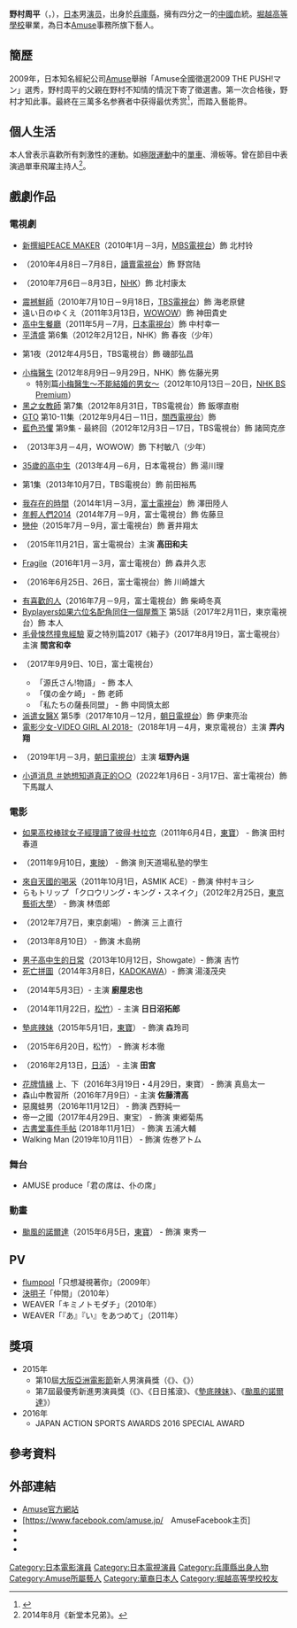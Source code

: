 {{noteTA
|G1=JP}}
{{艺人
|姓名 = 野村周平
|类型 = 男演员
|图片 = Nomura Shuhei 2014.jpg
|图片尺寸 = 200px
|图片简介 =
|本名 =
|外文名 = {{lang|ja|野村 周平}}
|外文 = ja
|罗马拼音 = Nomura Shuhei 
|英文名 =
|昵称 =
|其他艺名 =
|国籍 ={{JPN}}
|民族 =中日混血兒 ([[漢族|漢族]], [[大和族|大和族]])
|籍贯 =[[兵库县|兵庫縣]]
|出生日期 ={{Birth date and age|year=1993|month=11|day=14}}
|出生地点 ={{JPN}}[[兵庫縣|兵庫縣]]
|逝世日期 =
|逝世地点 =
|职业 = [[演員|演員]]
|语言 = 日語、漢語、英語
|三围 =
|教育程度 = [[堀越高等學校|堀越高等學校]]
|宗教信仰 =
|配偶 = 
|儿女 =
|父母 =
|音乐类型 =
|演奏乐器 =
|出道地点 = {{JPN}}
|出道作 =
|出道日期 =
|活跃年代 = 2009年至今
|唱片公司 =
|经纪公司 = [[Amuse|Amuse]]
|网站 = [http://artist.amuse.co.jp/artist/nomura_shuhei/ Amuse官方網站]
|代表作 = 
|奖项 = 
|音乐专辑 =
|电影 = 
|电视剧 =
|广播剧 =
|舞台剧 =
|书籍 =
|IMDb = 3825121
}}
{{japanese|japanese=野村 周平|kana=のむら しゅうへい|romaji=Nomura Shuhei }}

'''野村周平'''（{{jpn|j=野村 周平|hg=のむら しゅうへい|rm=Nomura Shuhei }}，{{bd|1993年|11月14日|catIdx=Nomura Shuhei }}），[[日本|日本]]男[[演员|演员]]，出身於[[兵庫縣|兵庫縣]]，擁有四分之一的[[中國|中國]]血統。[[堀越高等學校|堀越高等學校]]畢業，為日本[[Amuse|Amuse]]事務所旗下藝人。

== 簡歷 ==
2009年，日本知名經紀公司[[Amuse|Amuse]]舉辦「Amuse全國徵選2009 THE PUSH!マン」選秀，野村周平的父親在野村不知情的情況下寄了徵選書。第一次合格後，野村才知此事。最終在三萬多名参赛者中获得最优秀赏<ref>{{Cite web |url=http://crea.bunshun.jp/articles/-/1745 |title=生瀬勝久の生まれ変わりを演じた18歳、野村周平 |access-date=2014-08-23 |archive-date=2020-10-25 |archive-url=https://web.archive.org/web/20201025053033/https://crea.bunshun.jp/articles/-/1745 |dead-url=no }}</ref>，而踏入藝能界。

== 個人生活 == 
本人曾表示喜歡所有刺激性的運動。如[[極限運動|極限運動]]中的[[小輪車|單車]]、滑板等。曾在節目中表演過單車飛躍主持人<ref>2014年8月《新堂本兄弟》。</ref>。

== 戲劇作品 ==
=== 電視劇 ===
* [[PEACE_MAKER鐵#電視劇|新撰組PEACE MAKER]]（2010年1月－3月，[[MBS電視台|MBS電視台]]）飾 北村铃
* {{link-ja|職業高爾夫之花|プロゴルファー花}}（2010年4月8日－7月8日，[[讀賣電視台|讀賣電視台]]）飾 野宫陆
* {{link-ja|天使之享|天使のわけまえ (テレビドラマ)}}（2010年7月6日－8月3日，[[NHK|NHK]]）飾 北村康太
* [[震撼鮮師#電視劇|震撼鮮師]]（2010年7月10日－9月18日，[[TBS電視台|TBS電視台]]）飾 海老原健
* 遠い日のゆくえ（2011年3月13日，[[WOWOW|WOWOW]]）飾 神田貴史
* [[高中生餐廳|高中生餐廳]]（2011年5月－7月，[[日本電視台|日本電視台]]）飾 中村幸一 
* [[平清盛_(大河劇)|平清盛]] 第6集（2012年2月12日，NHK）飾 春夜（少年）
* {{link-ja|黑板〜與時代戰鬥的教師們〜|ブラックボード〜時代と戦った教師たち〜#キャスト}}第1夜（2012年4月5日，TBS電視台）飾 磯部弘昌
* [[小梅醫生|小梅醫生]] (2012年8月9日－9月29日，NHK）飾 佐藤光男
**特別篇[[小梅醫生|小梅醫生～不能結婚的男女～]]（2012年10月13日－20日，[[NHK_BS_Premium|NHK BS Premium]]）
* [[黑之女教師|黑之女教師]] 第7集（2012年8月31日，TBS電視台）飾 飯塚直樹
* [[GTO_(2012年電視劇)|GTO]] 第10-11集（2012年9月4日－11日，[[關西電視台|關西電視台]]）飾 {{lang|ja|渋谷翔}} 
* [[藍色恐懼|藍色恐懼]] 第9集 - 最終回（2012年12月3日－17日，TBS電視台）飾 諸岡克彦 
* {{link-ja|索多瑪的蘋果|ソドムの林檎〜ロトを殺した娘たち}}（2013年3月－4月，WOWOW）飾 下村敏八（少年）
* [[35歲的高中生|35歲的高中生]]（2013年4月－6月，日本電視台）飾 湯川理
* {{link-ja|刑警的眼神|刑事のまなざし}} 第1集（2013年10月7日，TBS電視台）飾 前田裕馬
* [[我存在的時間|我存在的時間]]（2014年1月－3月，[[富士電視台|富士電視台]]）飾 澤田陸人
* [[年輕人們#電視連續劇_(2014年版)|年輕人們2014]]（2014年7月－9月，富士電視台）飾 佐藤旦
* [[戀仲|戀仲]]（2015年7月－9月，富士電視台）飾 蒼井翔太
* {{link-ja|世界奇妙物語25週年秋～傑作復活編|世にも奇妙な物語_25周年記念!秋の2週連続SP}}（2015年11月21日，富士電視台）主演 '''高田和夫'''
* [[Fragile|Fragile]]（2016年1月－3月，富士電視台）飾 森井久志
* {{link-ja|蒙太奇三億日元事件奇譚 |モンタージュ (漫画)#テレビドラマ}}（2016年6月25日、26日，富士電視台）飾 川崎雄大
* [[有喜歡的人|有喜歡的人]]（2016年7月－9月，富士電視台）飾 柴崎冬真
* [[Byplayers|Byplayers如果六位名配角同住一個屋簷下]] 第5話（2017年2月11日，東京電視台）飾 本人 
* [[毛骨悚然撞鬼經驗|毛骨悚然撞鬼經驗]] 夏之特別篇2017《箱子》（2017年8月19日，富士電視台）主演 '''間宮和幸'''
* {{link-ja|FNS27小時電視|FNS27時間テレビ (2017年)}}（2017年9月9日、10日，富士電視台）
**「源氏さん!物語」 - 飾 本人 
**「僕の金ケ崎」 - 飾 老師 
**「私たちの薩長同盟」 - 飾 中岡慎太郎 
* [[派遣女醫X#第五季|派遣女醫X]] 第5季（2017年10月－12月，[[朝日電視台|朝日電視台]]）飾 伊東亮治
* [[電影少女#電視劇|電影少女-VIDEO GIRL AI 2018-]]（2018年1月－4月，東京電視台）主演 '''弄内翔'''
* {{link-ja|我的初戀情人|僕の初恋をキミに捧ぐ}}（2019年1月－3月，[[朝日電視台|朝日電視台]]）主演 '''垣野內逞'''
* [[小道消息_＃她想知道真正的○○|小道消息 ＃她想知道真正的○○]]（2022年1月6日 - 3月17日、富士電視台）飾 下馬蹴人

=== 電影 ===
* [[如果高校棒球女子經理讀了彼得·杜拉克|如果高校棒球女子經理讀了彼得·杜拉克]]（2011年6月4日，[[東寶|東寶]]） - 飾演 田村春道
* {{link-ja|泡吧偵探|探偵はBARにいる}}（2011年9月10日，[[東映|東映]]） - 飾演 則天道場私塾的學生
* [[來自天國的喝采|來自天國的喝采]]（2011年10月1日，ASMIK ACE）- 飾演 仲村キヨシ
* らもトリップ 「クロウリング・キング・スネイク」（2012年2月25日，[[東京藝術大學|東京藝術大學]]） - 飾演 林俉郎
* {{link-ja|再生物語|スープ〜生まれ変わりの物語〜}}（2012年7月7日，東京劇場） - 飾演 三上直行
* {{link-ja|江之島稜鏡|江ノ島プリズム}}（2013年8月10日） - 飾演 木島朔
* [[男子高中生的日常|男子高中生的日常]]（2013年10月12日，Showgate）- 飾演 吉竹
* [[死亡拼圖|死亡拼圖]]（2014年3月8日，[[KADOKAWA|KADOKAWA]]）- 飾演 湯淺茂央
* {{link-ja|鯨魚之夏|クジラのいた夏}}（2014年5月3日）- 主演 '''廚屋忠也'''
* {{link-ja|日日搖滾|日々ロック}}（2014年11月22日，[[松竹|松竹]]）- 主演 '''日日沼拓郎'''
* [[墊底辣妹|墊底辣妹]]（2015年5月1日，[[東寶|東寶]]） - 飾演 森玲司
* {{link-ja|積愛的人|愛を積むひと}}（2015年6月20日，松竹） - 飾演 杉本徹 
* {{link-ja|荔枝☆光俱樂部|ライチ☆光クラブ#映画}}（2016年2月13日，[[日活|日活]]） - 主演 '''田宮'''
* [[花牌情緣_(電影)|花牌情緣]] 上、下（2016年3月19日・4月29日，東寶） - 飾演 真島太一
* 森山中教習所（2016年7月9日）- 主演 '''佐藤清高''' 
* 惡魔蛙男（2016年11月12日） - 飾演 西野純一
* 帝一之國（2017年4月29日、東宝） - 飾演 東郷菊馬
*[[古書堂事件手帖|古書堂事件手帖]] (2018年11月1日） - 飾演 五浦大輔
* Walking Man (2019年10月11日） - 飾演 佐巻アトム

=== 舞台 ===
* AMUSE produce「君の席は、仆の席」

=== 動畫 ===
* [[颱風的諾爾達|颱風的諾爾達]]（2015年6月5日，[[東寶|東寶]]） - 飾演 東秀一

== PV ==
* [[flumpool|flumpool]]「只想凝視著你」（2009年）
* [[決明子_(團體)|決明子]]「仲間」（2010年）
* WEAVER「キミノトモダチ」（2010年）
* WEAVER「『あ』『い』をあつめて」（2011年）

== 獎項 ==
* 2015年
** 第10屆[[大阪亞洲電影節|大阪亞洲電影節]]新人男演員獎（《{{link-ja|鯨魚之夏|クジラのいた夏}}》、《{{link-ja|日日搖滾|日々ロック}}》）
** 第7屆{{link-ja|TAMA電影獎|TAMA CINEMA FORUM}}最優秀新進男演員獎（《{{link-ja|積愛的人|愛を積むひと}}》、《日日搖滾》、《[[墊底辣妹|墊底辣妹]]》、《[[颱風的諾爾達|颱風的諾爾達]]》）
* 2016年
** JAPAN ACTION SPORTS AWARDS 2016 SPECIAL AWARD

== 參考資料 ==
{{reflist}}

== 外部連結 ==
*[http://artist.amuse.co.jp/artist/nomura_shuhei/ Amuse官方網站] {{Wayback|url=http://artist.amuse.co.jp/artist/nomura_shuhei/ |date=20131008053706 }}
*[https://www.facebook.com/amuse.jp/　AmuseFacebook主页] {{Wayback|url=https://www.facebook.com/amuse.jp/ |date=20160813031018 }}
*{{Twitter|n_o_m_u_r_a}}
*{{Instagram|qs86_shuhei}}
*{{IMDb name|3825121}}

{{Amuse 旗下艺人}}

{{Authority Control}}
{{DEFAULTSORT:Nomura Shuhei}}
[[Category:日本電影演員|Category:日本電影演員]]
[[Category:日本電視演員|Category:日本電視演員]]
[[Category:兵庫縣出身人物|Category:兵庫縣出身人物]]
[[Category:Amuse所屬藝人|Category:Amuse所屬藝人]]
[[Category:華裔日本人|Category:華裔日本人]]
[[Category:堀越高等學校校友|Category:堀越高等學校校友]]
